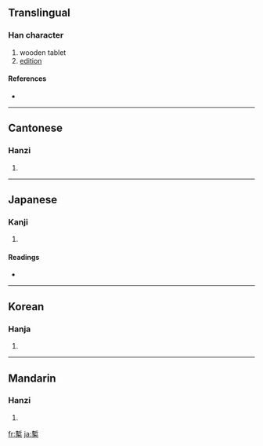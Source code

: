 {{also|椠}}
==Translingual==

===Han character===
{{Han char|rn=75|rad=木|as=11|sn=15|four=5290<sub>4</sub>|canj=十中木 (JLD)}}

# wooden tablet
# [[edition]]

====References====
* {{Han ref|kx=0547.020|dkj=15359|dj=0935.010|hdz=21275.100|uh=69E7|ud=27111|bh=E5DE|bd=58846}}

----

==Cantonese==

===Hanzi===
{{yue-hanzi|jyut=|y=chim3|sim=椠}}

# {{defn|Cantonese}}

----

==Japanese==

===Kanji===
{{ja-kanji|grade=|rs=木11}}

# {{defn|Japanese}}

====Readings====
* {{ja-readings|on=[[さん]] (san), [[ざん]] (zan), [[せん]] (sen)|kun=[[ふだ]] (fuda)}}

----

==Korean==

===Hanja===
{{ko-hanja|hangeul=[[참]], [[첨]]|eumhun=|rv=cham, cheom|mr=ch'am, ch'ŏm|y=cham, chem}}

# {{defn|Korean}}

----

==Mandarin==

===Hanzi===
{{cmn-hanzi|sim=椠|pin=[[qiàn]] ([[qian4]])|wg=ch'ien<sup>4</sup>}}

# {{defn|Mandarin}}

[[fr:槧]]
[[ja:槧]]